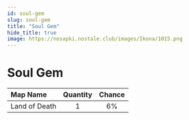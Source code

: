 ```yaml
---
id: soul-gem
slug: soul-gem
title: "Soul Gem"
hide_title: true
image: https://nosapki.nostale.club/images/Ikona/1015.png
---
```



# <ItemIcon iconId="1015" height="32"/> Soul Gem
|Map Name|Quantity|Chance|
|:--|:-:|:-:|
|Land of Death|1|6%|

